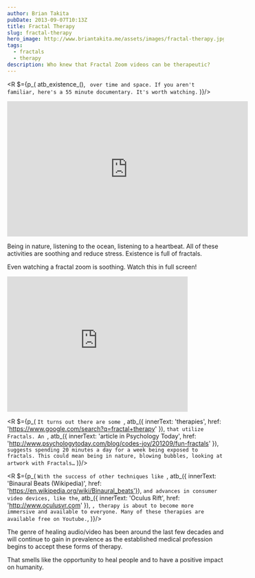 ```yaml
---
author: Brian Takita
pubDate: 2013-09-07T10:13Z
title: Fractal Therapy
slug: fractal-therapy
hero_image: http://www.briantakita.me/assets/images/fractal-therapy.jpg
tags:
  - fractals
  - therapy
description: Who knew that Fractal Zoom videos can be therapeutic?
---
```


<R $={p_(
	atb_existence_(), ` over time and space. If you aren't familiar, here's a 55 minute documentary. It's worth watching.`
)}/>

<iframe
	title="Fractals - Hunting the Hidden Dimension — PBS Nova"
	width="560"
	height="315"
	src="https://www.youtube.com/embed/4BGpU0dvYHw"
	frameborder="0"
	allowfullscreen
></iframe>

Being in nature, listening to the ocean, listening to a heartbeat. All of these activities are soothing and reduce
stress. Existence is full of fractals.

Even watching a fractal zoom is soothing. Watch this in full screen!

<iframe
	title="Mandelbrot Fractal deep zoom 21 2^1116 HD"
	width="420"
	height="315"
	src="https://www.youtube.com/embed/PbwaFQ2r2c4"
	frameborder="0"
	allowfullscreen
></iframe>

<R $={p_(
	`It turns out there are some `,
	atb_({
		innerText: 'therapies',
		href: 'https://www.google.com/search?q=fractal+therapy'
	}), `that utilize Fractals. An `,
	atb_({
		innerText: 'article in Psychology Today',
		href: 'http://www.psychologytoday.com/blog/codes-joy/201209/fun-fractals'
	}), ` suggests spending 20 minutes a day for a week being exposed to fractals. This could mean being in nature,
	blowing bubbles, looking at artwork with Fractals…`
)}/>

<R $={p_(
	`With the success of other techniques like `,
	atb_({ innerText: 'Binaural Beats (Wikipedia)', href: 'https://en.wikipedia.org/wiki/Binaural_beats'}),
	` and advances in consumer video devices, like the `,
	atb_({ innerText: 'Oculus Rift', href: 'http://www.oculusvr.com' }),
	`, therapy is about to become more immersive and available to everyone. Many of these therapies are available free
	on Youtube.`,
)}/>

The genre of healing audio/video has been around the last few decades and will continue to gain in prevalence as the
established medical profession begins to accept these forms of therapy.

That smells like the opportunity to heal people and to have a positive impact on humanity.

